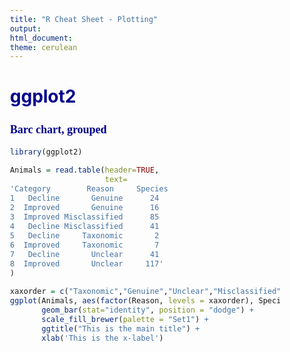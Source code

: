 ---
title: "R Cheat Sheet - Plotting"
output:
html_document:
theme: cerulean
---

<style type="text/css">

body{ /* Normal  */
      font-size: 12px;
  }
td {  /* Table  */
  font-size: 8px;
}
h1.title {
  font-size: 38px;
  color: DarkRed;
}
h1 { /* Header 1 */
  font-size: 28px;
  color: DarkBlue;
}
h2 { /* Header 2 */
    font-size: 22px;
  color: DarkBlue;
}
h3 { /* Header 3 */
  font-size: 18px;
  font-family: "Times New Roman", Times, serif;
  color: DarkBlue;
}
code.r{ /* Code block */
    font-size: 12px;
}
pre { /* Code block - determines code spacing between lines */
    font-size: 14px;
}
</style>




# ggplot2


### Barc chart, grouped

```{r echo=T}
library(ggplot2)

Animals = read.table(header=TRUE,
                     text=
'Category        Reason     Species
1   Decline       Genuine      24
2  Improved       Genuine      16
3  Improved Misclassified      85
4   Decline Misclassified      41
5   Decline     Taxonomic       2
6  Improved     Taxonomic       7
7   Decline       Unclear      41
8  Improved       Unclear     117'
)

xaxorder = c("Taxonomic","Genuine","Unclear","Misclassified")
ggplot(Animals, aes(factor(Reason, levels = xaxorder), Species, fill = Category)) +
       geom_bar(stat="identity", position = "dodge") +
       scale_fill_brewer(palette = "Set1") +
       ggtitle("This is the main title") +
       xlab('This is the x-label')

```


